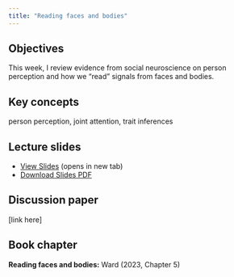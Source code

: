 ```yaml
---
title: "Reading faces and bodies"
---
```


## Objectives

This week, I review evidence from social neuroscience on person perception and how we "read" signals from faces and bodies.

::: {.callout-note icon="false"}
## Key concepts
person perception, joint attention, trait inferences

:::

## Lecture slides

- [View Slides](slides/week7/07_neuro_2_slides.html){target="_blank"} (opens in new tab)
- [Download Slides PDF](slides/week7/07_neuro_2_slides.pdf){download="07_neuro_2_slides.pdf"}

## Discussion paper

[link here]

## Book chapter

**Reading faces and bodies:** Ward (2023, Chapter 5)